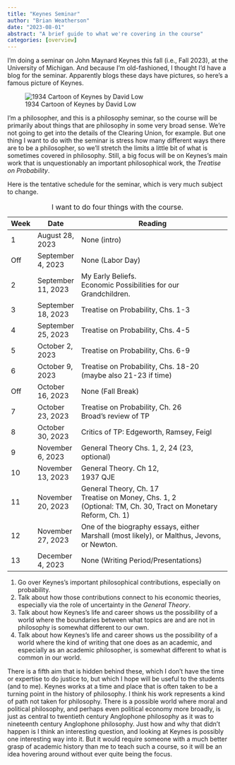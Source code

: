 ```yaml
---
title: "Keynes Seminar"
author: "Brian Weatherson"
date: "2023-08-01"
abstract: "A brief guide to what we're covering in the course"
categories: [overview]
---
```


I'm doing a seminar on John Maynard Keynes this fall (i.e., Fall 2023), at the University of Michigan. And because I'm old-fashioned, I thought I'd have a blog for the seminar. Apparently blogs these days have pictures, so here's a famous picture of Keynes.

![1934 Cartoon of Keynes by David Low](images/Keynes_caricature_Low_1934.jpg){fig-alt="A pencil drawing of Keynes lounging in an armchair" fig-align="center"}

I'm a philosopher, and this is a philosophy seminar, so the course will be primarily about things that are philosophy in some very broad sense. We're not going to get into the details of the Clearing Union, for example. But one thing I want to do with the seminar is stress how many different ways there are to be a philosopher, so we'll stretch the limits a little bit of what is sometimes covered in philosophy. Still, a big focus will be on Keynes's main work that is unquestionably an important philosophical work, the *Treatise on Probability*.

Here is the tentative schedule for the seminar, which is very much subject to change.

+-----------+--------------------+--------------------------------------------------------------------------------------------+
| Week      | Date               | Reading                                                                                    |
+===========+====================+============================================================================================+
| 1         | August 28, 2023    | None (intro)                                                                               |
+-----------+--------------------+--------------------------------------------------------------------------------------------+
| Off       | September 4, 2023  | None (Labor Day)                                                                           |
+-----------+--------------------+--------------------------------------------------------------------------------------------+
| 2         | September 11, 2023 | My Early Beliefs.\                                                                         |
|           |                    | Economic Possibilities for our Grandchildren.                                              |
+-----------+--------------------+--------------------------------------------------------------------------------------------+
| 3         | September 18, 2023 | Treatise on Probability, Chs. 1-3                                                          |
+-----------+--------------------+--------------------------------------------------------------------------------------------+
| 4         | September 25, 2023 | Treatise on Probability, Chs. 4-5                                                          |
+-----------+--------------------+--------------------------------------------------------------------------------------------+
| 5         | October 2, 2023    | Treatise on Probability, Chs. 6-9                                                          |
+-----------+--------------------+--------------------------------------------------------------------------------------------+
| 6         | October 9, 2023    | Treatise on Probability, Chs. 18-20 (maybe also 21-23 if time)                             |
+-----------+--------------------+--------------------------------------------------------------------------------------------+
| Off       | October 16, 2023   | None (Fall Break)                                                                          |
+-----------+--------------------+--------------------------------------------------------------------------------------------+
| 7         | October 23, 2023   | Treatise on Probability, Ch. 26\                                                           |
|           |                    | Broad's review of TP                                                                       |
+-----------+--------------------+--------------------------------------------------------------------------------------------+
| 8         | October 30, 2023   | Critics of TP: Edgeworth, Ramsey, Feigl                                                    |
+-----------+--------------------+--------------------------------------------------------------------------------------------+
| 9         | November 6, 2023   | General Theory Chs. 1, 2, 24 (23, optional)                                                |
+-----------+--------------------+--------------------------------------------------------------------------------------------+
| 10        | November 13, 2023  | General Theory. Ch 12,\                                                                    |
|           |                    | 1937 QJE                                                                                   |
+-----------+--------------------+--------------------------------------------------------------------------------------------+
| 11        | November 20, 2023  | General Theory, Ch. 17\                                                                    |
|           |                    | Treatise on Money, Chs. 1, 2\                                                              |
|           |                    | (Optional: TM, Ch. 30, Tract on Monetary Reform, Ch. 1)                                    |
+-----------+--------------------+--------------------------------------------------------------------------------------------+
| 12        | November 27, 2023  | One of the biography essays, either Marshall (most likely), or Malthus, Jevons, or Newton. |
+-----------+--------------------+--------------------------------------------------------------------------------------------+
| 13        | December 4, 2023   | None (Writing Period/Presentations)                                                        |
+-----------+--------------------+--------------------------------------------------------------------------------------------+

: I want to do four things with the course.

1.  Go over Keynes's important philosophical contributions, especially on probability.
2.  Talk about how those contributions connect to his economic theories, especially via the role of uncertainty in the *General Theory*.
3.  Talk about how Keynes's life and career shows us the possibility of a world where the boundaries between what topics are and are not in philosophy is somewhat different to our own.
4.  Talk about how Keynes's life and career shows us the possibility of a world where the kind of writing that one does as an academic, and especially as an academic philosopher, is somewhat different to what is common in our world.

There is a fifth aim that is hidden behind these, which I don't have the time or expertise to do justice to, but which I hope will be useful to the students (and to me). Keynes works at a time and place that is often taken to be a turning point in the history of philosophy. I think his work represents a kind of path not taken for philosophy. There is a possible world where moral and political philosophy, and perhaps even political economy more broadly, is just as central to twentieth century Anglophone philosophy as it was to nineteenth century Anglophone philosophy. Just how and why that didn't happen is I think an interesting question, and looking at Keynes is possibly one interesting way into it. But it would require someone with a much better grasp of academic history than me to teach such a course, so it will be an idea hovering around without ever quite being the focus.
